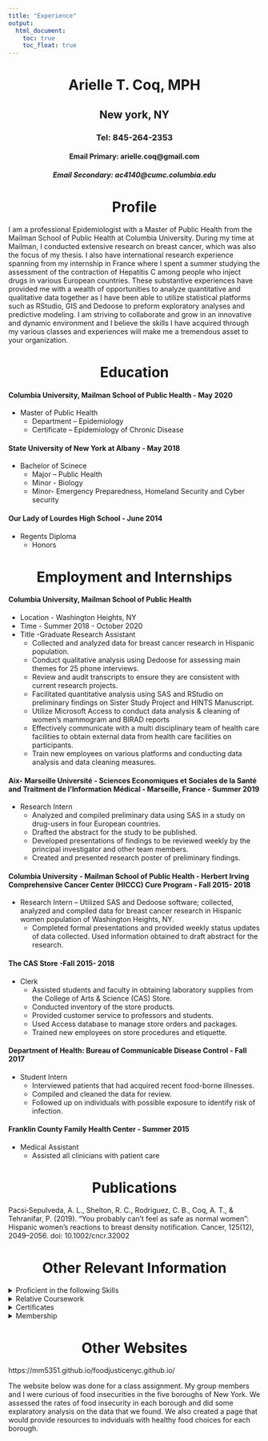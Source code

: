 ```yaml
---
title: "Experience"
output: 
  html_document:
    toc: true
    toc_float: true
---
```

<center><h1>Arielle T. Coq, MPH</h1> </center>
<center><h2>New york, NY</h2> </center>
<center><h3>Tel: 845-264-2353</h3> </center>
<center><h4>Email Primary: arielle.coq@gmail.com </h4> </center>
<center><h5>Email Secondary: ac4140@cumc.columbia.edu</h5> </center>

<center><h1>Profile</h1> </center>

I am a professional Epidemiologist with a Master of Public Health from the Mailman School of Public Health at Columbia University. During my time at Mailman, I conducted extensive research on breast cancer, which was also the focus of my thesis. I also have international research experience spanning from my internship in France where I spent a summer studying the assessment of the contraction of Hepatitis C among people who inject drugs in various European countries. These substantive experiences have provided me with a wealth of opportunities to analyze quantitative and qualitative data together as I have been able to utilize statistical platforms such as RStudio, GIS and Dedoose to preform exploratory analyses and predictive modeling. I am striving to collaborate and grow in an innovative and dynamic environment and I believe the skills I have acquired through my various classes and experiences will make me a tremendous asset to your organization. 

<center><h1>Education</h1></center>

#### Columbia University, Mailman School of Public Health           - May 2020
 * Master of Public Health
    - Department – Epidemiology 
    - Certificate – Epidemiology of Chronic Disease 
        
#### State University of New York at Albany                              - May 2018
 * Bachelor of Scinece
    - Major – Public Health     
    - Minor - Biology   
    - Minor- Emergency Preparedness, Homeland Security and Cyber security	
        
#### Our Lady of Lourdes High School                                    - June 2014
  * Regents Diploma
    - Honors	        
    
<center><h1>Employment and Internships</h1></center>    

#### Columbia University, Mailman School of Public Health  
 * Location - Washington Heights, NY
 * Time - Summer 2018 - October 2020
 * Title -Graduate Research Assistant 
      -	Collected and analyzed data for breast cancer research in Hispanic population.
      -	Conduct qualitative analysis using Dedoose for assessing main themes for 25 phone interviews. 
      -	Review and audit transcripts to ensure they are consistent with current research projects.
      -	Facilitated quantitative analysis using SAS and RStudio on preliminary findings on Sister Study Project and HINTS Manuscript. 
      -	Utilize Microsoft Access to conduct data analysis & cleaning of women’s mammogram and BIRAD reports 
      -	Effectively communicate with a multi disciplinary team of health care facilities to obtain external data from health care facilities on participants.
      -	Train new employees on various platforms and conducting data analysis and data cleaning measures. 
      
#### Aix- Marseille Université - Sciences Economiques et Sociales de la Santé and Traitment de I’Information  Médical	- Marseille, France	 - Summer  2019
* Research Intern
    -	Analyzed and compiled preliminary data using SAS in a study on drug-users in four European countries. 
    -	Drafted the abstract for the study to be published. 
    -	Developed presentations of findings to be reviewed weekly by the principal investigator and other team members. 
    -	Created and presented research poster of preliminary findings.

#### Columbia University - Mailman School of Public Health - Herbert Irving Comprehensive Cancer Center (HICCC) Cure Program  - Fall 2015- 2018  
* Research Intern
    – Utilized SAS and Dedoose software; collected, analyzed and compiled data for breast cancer research in Hispanic women population of Washington Heights, NY. 
    -	Completed formal presentations and provided weekly status updates of data collected. Used information obtained to draft abstract for the research.

#### The CAS Store    							                       -Fall 2015- 2018  
* Clerk 
    -	Assisted students and faculty in obtaining laboratory supplies from the College of Arts & Science (CAS) Store. 
    -	Conducted inventory of the store products.
    -	Provided customer service to professors and students.
    -	Used Access database to manage store orders and packages.
    -	Trained new employees on store procedures and etiquette.
    
#### Department of Health: Bureau of Communicable Disease Control         - Fall 2017
* Student Intern 
    - Interviewed patients that had acquired recent food-borne illnesses. 
    -	Compiled and cleaned the data for review. 
    -	Followed up on individuals with possible exposure to identify risk of infection.

#### Franklin County Family Health Center 				                    - Summer 2015
* Medical Assistant 
    - Assisted all clinicians with patient care 
    
<center><h1>Publications</h1></center> 

Pacsi‐Sepulveda, A. L., Shelton, R. C., Rodriguez, C. B., Coq, A. T., & Tehranifar, P. (2019). “You probably can’t feel as safe as normal women”: Hispanic women’s reactions to breast density notification. Cancer, 125(12), 2049–2056. doi: 10.1002/cncr.32002

<center><h1>Other Relevant Information</h1></center>

<details>
<summary> Proficient in the following Skills</summary>
<li>SAS</li>
<li>R Studio</li>
<li>GIS</li>
<li>Dedoose</li>
<li>Microsoft Office</li></li>
<ul>Word</li></ul></ul>
<ul>PowerPoint</li></ul></ul>
<ul>Excel</li></ul>
<ul>Access</li></ul>
<ul>Outlook</li></ul>
</details>

<details>
<summary>Relative Coursework</summary>
<li>Columbia CORE</li>
<li>SAS Course</li></ul>
<li>Epidemiology II & III</li></ul>
<li>Epidemiology in Chronic Disease</li></ul>
<li>Machine Learning in Epidemiology</li></ul>
<li>Data Science</li></ul>
<li>GIS</li></ul>
<li>Biology I & II</li></ul>
<li>Introduction to Public Policy</li></ul>
<li>Chemistry I & II</li></ul>
</details>

<details>
<summary>Certificates</summary>
<li>CITI- TC0087 “Human Subject Protection Training”</li>
<li>HIPPA- TC0019: “Health Insurance Portability Accountability Act Research Training Course”</li>
</details>

<details>
<summary>Membership</summary>
<li>Vice President of Columbia Women Leaders</li>
<li>Member of the National Society of Leadership and Success</li>
</details>

<center><h1>Other Websites</h1></center>

https://mm5351.github.io/foodjusticenyc.github.io/

The website below was done for a class assignment. My group members and I were curious of food insecurities in the five boroughs of New York. We assessed the rates of food insecurity in each borough and did some explaratory analysis on the data that we found. We also created a page that would provide resources to indviduals with healthy food choices for each borough.


